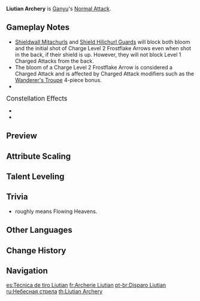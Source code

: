 {{Talent Infobox
|image         = Talent Liutian Archery.png
|character     = Ganyu
|type          = Normal Attack
|info          = '''Normal Attack'''<br />Perform up to 6 consecutive shots with a bow.<br /><br />'''Charged Attack'''<br />Perform a more precise '''Aimed Shot''' with increased DMG.<br />While aiming, an icy aura will accumulate on the arrowhead before the arrow is fired. Has different effects based on how long the energy has been charged:<br />
*Charge Level 1: Fires off an icy arrow that deals {{Color|Cryo DMG}}.
*Charge Level 2: Fires off a Frostflake Arrow that deals {{Color|Cryo DMG}}. The Frostflake Arrow blooms after hitting its target, dealing {{Color|[[AoE]] Cryo DMG}}.
'''Plunging Attack'''<br />Fires off a shower of arrows in mid-air before falling and striking the ground, dealing AoE DMG upon impact.
|utility1      = Charged Attack
|utility2      = Charge Level
|utility3      = AoE
|hit1          = 31.7–67.8%
|hit2          = 35.6–76.1%
|hit3          = 45.5–97.2%
|hit4          = 45.5–97.2%
|hit5          = 48.2–103%
|hit6          = 57.6–123%
|aimed         = 43.9–92.8%
|charged_attr  = Aimed Shot Charge Level 1 DMG
|charged       = 124–236%
|charged_attr2 = Frostflake Arrow DMG
|charged2      = 128–243%
|charged_attr3 = Frostflake Arrow Bloom DMG
|charged3      = 218–413%
|plunge        = 56.8–120%
|plungeLow     = 114–240%
|plungeHigh    = 142–300%
|scale_att1    = ATK
}}
'''Liutian Archery''' is [[Ganyu]]'s [[Normal Attack]].

==Gameplay Notes==
*[[Shieldwall Mitachurls]] and [[Hilichurl Guards|Shield Hilichurl Guards]] will block both bloom and the initial shot of Charge Level 2 Frostflake Arrows even when shot in the back, if their shield is up. However, they will not block Level 1 Charged Attacks from the back.
*The bloom of a Charge Level 2 Frostflake Arrow is considered a Charged Attack and is affected by Charged Attack modifiers such as the [[Wanderer's Troupe]] 4-piece bonus.
*{{TalentNote|character=Ganyu|talent=Liutian Archery|ascension|1|Undivided Heart}}

;<big>Constellation Effects</big>
*{{TalentNote|constellation|1|Dew-Drinker}}
*{{TalentNote|constellation|6|The Clement}}

==Preview==
{{Preview
|file1=Liutian Archery Normal Preview
|caption1=Normal Attack

|file2=Liutian Archery Charged Preview
|caption2=Charged Attack

|file3=Liutian Archery Plunge Preview
|caption3=Plunge Attack
}}
{{clr}}

==Attribute Scaling==
{{Talent Scaling
|talentType=Normal Attack
|levels=11
|order=hit1,hit2,hit3,hit4,hit5,hit6,charged_title,aimed,fully-chargedaimedshot,frostflakearrowdmg,frostflakearrowbloomdmg,plunge_title,plunge,plungelow,plungehigh
|titles=1-Hit DMG (%),2-Hit DMG (%),3-Hit DMG (%),4-Hit DMG (%),5-Hit DMG (%),6-Hit DMG (%),Charged Attack,Aimed Shot (%),Aimed Shot Charge Level 1 (%),Frostflake Arrow DMG (%),Frostflake Arrow Bloom DMG (%),Plunging Attack,Plunge DMG (%),Low Plunge DMG (%),High Plunge DMG (%)
|hit1_1=31.73
|hit1_2=34.32
|hit1_3=36.9
|hit1_4=40.59
|hit1_5=43.17
|hit1_6=46.13
|hit1_7=50.18
|hit1_8=54.24
|hit1_9=58.3
|hit1_10=62.73
|hit1_11=67.8
|hit2_1=35.6
|hit2_2=38.5
|hit2_3=41.4
|hit2_4=45.54
|hit2_5=48.44
|hit2_6=51.75
|hit2_7=56.3
|hit2_8=60.86
|hit2_9=65.41
|hit2_10=70.38
|hit2_11=76.07
|hit3_1=45.49
|hit3_2=49.2
|hit3_3=52.9
|hit3_4=58.19
|hit3_5=61.89
|hit3_6=66.13
|hit3_7=71.94
|hit3_8=77.76
|hit3_9=83.58
|hit3_10=89.93
|hit3_11=97.2
|hit4_1=45.49
|hit4_2=49.2
|hit4_3=52.9
|hit4_4=58.19
|hit4_5=61.89
|hit4_6=66.13
|hit4_7=71.94
|hit4_8=77.76
|hit4_9=83.58
|hit4_10=89.93
|hit4_11=97.2
|hit5_1=48.25
|hit5_2=52.17
|hit5_3=56.1
|hit5_4=61.71
|hit5_5=65.64
|hit5_6=70.13
|hit5_7=76.3
|hit5_8=82.47
|hit5_9=88.64
|hit5_10=95.37
|hit5_11=103.08
|hit6_1=57.62
|hit6_2=62.31
|hit6_3=67
|hit6_4=73.7
|hit6_5=78.39
|hit6_6=83.75
|hit6_7=91.12
|hit6_8=98.49
|hit6_9=105.86
|hit6_10=113.9
|hit6_11=123.11
|aimed_1=43.86
|aimed_2=47.43
|aimed_3=51
|aimed_4=56.1
|aimed_5=59.67
|aimed_6=63.75
|aimed_7=69.36
|aimed_8=74.97
|aimed_9=80.58
|aimed_10=86.7
|aimed_11=92.82
|fully-chargedaimedshot_1=124
|fully-chargedaimedshot_2=133.3
|fully-chargedaimedshot_3=142.6
|fully-chargedaimedshot_4=155
|fully-chargedaimedshot_5=164.3
|fully-chargedaimedshot_6=173.6
|fully-chargedaimedshot_7=186
|fully-chargedaimedshot_8=198.4
|fully-chargedaimedshot_9=210.8
|fully-chargedaimedshot_10=223.2
|fully-chargedaimedshot_11=235.6
|frostflakearrowdmg_1=128
|frostflakearrowdmg_2=137.6
|frostflakearrowdmg_3=147.2
|frostflakearrowdmg_4=160
|frostflakearrowdmg_5=169.6
|frostflakearrowdmg_6=179.2
|frostflakearrowdmg_7=192
|frostflakearrowdmg_8=204.8
|frostflakearrowdmg_9=217.6
|frostflakearrowdmg_10=230.4
|frostflakearrowdmg_11=243.2
|frostflakearrowbloomdmg_1=217.6
|frostflakearrowbloomdmg_2=233.92
|frostflakearrowbloomdmg_3=250.24
|frostflakearrowbloomdmg_4=272
|frostflakearrowbloomdmg_5=288.32
|frostflakearrowbloomdmg_6=304.64
|frostflakearrowbloomdmg_7=326.4
|frostflakearrowbloomdmg_8=348.16
|frostflakearrowbloomdmg_9=369.92
|frostflakearrowbloomdmg_10=391.68
|frostflakearrowbloomdmg_11=413.44
|plunge_1=56.83
|plunge_2=61.45
|plunge_3=66.08
|plunge_4=72.69
|plunge_5=77.31
|plunge_6=82.6
|plunge_7=89.87
|plunge_8=97.14
|plunge_9=104.41
|plunge_10=112.34
|plunge_11=120.27
|plungelow_1=113.63
|plungelow_2=122.88
|plungelow_3=132.13
|plungelow_4=145.35
|plungelow_5=154.59
|plungelow_6=165.17
|plungelow_7=179.7
|plungelow_8=194.23
|plungelow_9=208.77
|plungelow_10=224.62
|plungelow_11=240.48
|plungehigh_1=141.93
|plungehigh_2=153.49
|plungehigh_3=165.04
|plungehigh_4=181.54
|plungehigh_5=193.1
|plungehigh_6=206.3
|plungehigh_7=224.45
|plungehigh_8=242.61
|plungehigh_9=260.76
|plungehigh_10=280.57
|plungehigh_11=300.37
}}

==Talent Leveling==
{{Talent Upgrade|Ganyu}}

==Trivia==
*{{Lang|Liutian|zh=流天|zh_rm=Liútiān}} roughly means Flowing Heavens.

==Other Languages==
{{Other Languages
|en      = Liutian Archery
|zhs     = 流天射术
|zhs_rm  = Liútiān Shè Shù
|zht     = 流天射術
|zht_rm  = Liútiān Shè Shù
|zh_tl   = Liutian Shooting Technique
|ja      = 流天射術
|ja_rm   = Ryuuten Shajutsu{{Assumed}}
|ja_tl   = Flowing Heavens Archery
|ko      = 유천 사격술
|ko_rm   = Yucheon Sagyeoksul
|ko_tl   = Liutian Archery
|es      = Técnica de tiro Liutian
|es_tl   = Liutian Shooting Technique
|fr      = Archerie Liutian
|fr_tl   = Liutian Archery
|ru      = Небесная стрела
|ru_tl   = Heavenly Arrow
|th      = Liutian Archery
|vi      = Lưu Thiên Xạ Thuật
|vi_tl   = 
|de      = Himmlische Schießkunst
|de_tl   = Heavenly Marksmanship
|id      = Liutian Archery
|pt      = Disparo Liutian
|pt_tl   = 
}}

==Change History==
{{Change History|1.2}}

==Navigation==
{{Talent Navbox|Ganyu}}

[[es:Técnica de tiro Liutian]]
[[fr:Archerie Liutian]]
[[pt-br:Disparo Liutian]]
[[ru:Небесная стрела]]
[[th:Liutian Archery]]